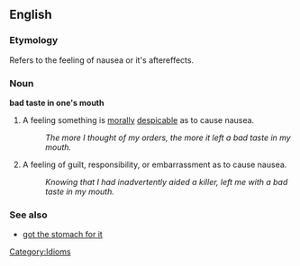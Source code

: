 ==English==
<!--===Pronunciation===-->
===Etymology===
Refers to the feeling of nausea or it's aftereffects.

===Noun===
'''bad taste in one's mouth'''

# A feeling something is [[morally]] [[despicable]] as to cause nausea.
#: ''The more I thought of my orders, the more it left a bad taste in my mouth.''
# A feeling of guilt, responsibility, or embarrassment as to cause nausea.
#: ''Knowing that I had inadvertently aided a killer, left me with a bad taste in my mouth.''

===See also===
*[[got the stomach for it]]

[[Category:Idioms]]